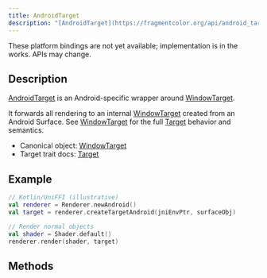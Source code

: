 ```yaml
---
title: AndroidTarget
description: "[AndroidTarget](https://fragmentcolor.org/api/android_target) is an Android-specific wrapper around [WindowTarget](https://fragmentcolor.org/api/window_target)."
---
```


<Aside type="caution" title="Work in progress">
These platform bindings are not yet available; implementation is in the works. APIs may change.
</Aside>


## Description

[AndroidTarget](https://fragmentcolor.org/api/android_target) is an Android-specific wrapper around [WindowTarget](https://fragmentcolor.org/api/window_target).

It forwards all rendering to an internal [WindowTarget](https://fragmentcolor.org/api/window_target) created from an Android Surface. See [WindowTarget](https://fragmentcolor.org/api/window_target) for the full [Target](https://fragmentcolor.org/api/target) behavior and semantics.

- Canonical object: [WindowTarget](https://fragmentcolor.org/api/window_target)
- Target trait docs: [Target](https://fragmentcolor.org/api/target)

## Example

```kotlin
// Kotlin/UniFFI (illustrative)
val renderer = Renderer.newAndroid()
val target = renderer.createTargetAndroid(jniEnvPtr, surfaceObj)

// Render normal objects
val shader = Shader.default()
renderer.render(shader, target)
```

## Methods
